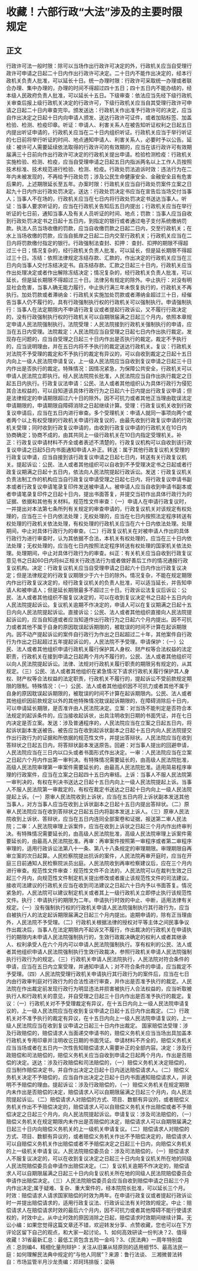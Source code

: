 # 收藏！六部行政“大法”涉及的主要时限规定
## 正文
行政许可法一般时限：除可以当场作出行政许可决定的外，行政机关应当自受理行政许可申请之日起二十日内作出行政许可决定。二十日内不能作出决定的，经本行政机关负责人批准，可以延长十日。统一办理时限：行政许可采取统一办理或者联合办理、集中办理的，办理的时间不得超过四十五日；四十五日内不能办结的，经本级人民政府负责人批准，可以延长十五日。下级审查：依法应当先经下级行政机关审查后报上级行政机关决定的行政许可，下级行政机关应当自其受理行政许可申请之日起二十日内审查完毕。颁发送达：行政机关作出准予行政许可的决定，应当自作出决定之日起十日内向申请人颁发、送达行政许可证件，或者加贴标签、加盖检验、检测、检疫印章。听证：申请人、利害关系人在被告知听证权利之日起五日内提出听证申请的，行政机关应当在二十日内组织听证。行政机关应当于举行听证的七日前将举行听证的时间、地点通知申请人、利害关系人，必要时予以公告。延续：被许可人需要延续依法取得的行政许可的有效期的，应当在该行政许可有效期届满三十日前向作出行政许可决定的行政机关提出申请。检验检测检疫：行政机关实施检验、检测、检疫，应当自受理申请之日起五日内指派两名以上工作人员按照技术标准、技术规范进行检验、检测、检疫。行政处罚法追诉时效：违法行为在二年内未被发现的，不再给予行政处罚；涉及公民生命健康安全、金融安全且有危害后果的，上述期限延长至五年。办案时限：行政机关应当自行政处罚案件立案之日起九十日内作出行政处罚决定。送达：行政处罚决定书应当在宣告后当场交付当事人；当事人不在场的，行政机关应当在七日内将行政处罚决定书送达当事人。听证：当事人要求听证的，应当在行政机关告知后五日内提出；行政机关应当在举行听证的七日前，通知当事人及有关人员听证的时间、地点；罚款：当事人应当自收到行政处罚决定书之日起十五日内，到指定的银行或者通过电子支付系统缴纳罚款。执法人员当场收缴的罚款，应当自收缴罚款之日起二日内，交至行政机关；在水上当场收缴的罚款，应当自抵岸之日起二日内交至行政机关；行政机关应当在二日内将罚款缴付指定的银行。行政强制法查封、扣押： 查封、扣押的期限不得超过三十日；情况复杂的，经行政机关负责人批准，可以延长，但是延长期限不得超过三十日。冻结：依照法律规定冻结存款、汇款的，作出决定的行政机关应当在三日内向当事人交付冻结决定书。自冻结存款、汇款之日起三十日内，行政机关应当作出处理决定或者作出解除冻结决定；情况复杂的，经行政机关负责人批准，可以延长，但是延长期限不得超过三十日。法律另有规定的除外。中止执行：对没有明显社会危害，当事人确无能力履行，中止执行满三年未恢复执行的，行政机关不再执行。加处罚款或者滞纳金：行政机关实施加处罚款或者滞纳金超过三十日，经催告当事人仍不履行的，具有行政强制执行权的行政机关可以强制执行。申请强制执行：当事人在法定期限内不申请行政复议或者提起行政诉讼，又不履行行政决定的，没有行政强制执行权的行政机关可以自期限届满之日起三个月内，依照本章规定申请人民法院强制执行。法院受理：人民法院接到行政机关强制执行的申请，应当在五日内受理。法院裁定：人民法院应当自受理之日起七日内作出执行裁定。发现存在问题的，应当自受理之日起三十日内作出是否执行的裁定。裁定不予执行的，应当说明理由，并在五日内将不予执行的裁定送达行政机关。复议：行政机关对法院不予受理的裁定和不予执行的裁定有异议的，可以自收到裁定之日起十五日内向上一级人民法院申请复议，上一级人民法院应当自收到复议申请之日起三十日内作出是否执行的裁定。特殊情况：因情况紧急，为保障公共安全，行政机关可以申请人民法院立即执行。经人民法院院长批准，人民法院应当自作出执行裁定之日起五日内执行。行政复议法申请：公民、法人或者其他组织认为具体行政行为侵犯其合法权益的，可以自知道该具体行政行为之日起六十日内提出行政复议申请；但是法律规定的申请期限超过六十日的除外。因不可抗力或者其他正当理由耽误法定申请期限的，申请期限自障碍消除之日起继续计算。受理：行政复议机关收到行政复议申请后，应当在五日内进行审查。多个受理机关：申请人就同一事项向两个或者两个以上有权受理的行政机关申请行政复议的，由最先收到行政复议申请的行政机关受理；同时收到行政复议申请的，由收到行政复议申请的行政机关在10日内协商确定；协商不成的，由其共同上一级行政机关在10日内指定受理机关。补正：行政复议申请材料不齐全或者表述不清楚的，行政复议机构可以自收到该行政复议申请之日起5日内书面通知申请人补正。转送：属于其他行政复议机关受理的行政复议申请，应当自接到该行政复议申请之日起七日内，转送有关行政复议机关。提起诉讼：公民、法人或者其他组织可以自收到不予受理决定书之日起或者行政复议期满之日起十五日内，依法向人民法院提起行政诉讼。发送：行政复议机关负责法制工作的机构应当自行政复议申请受理之日起七日内，将行政复议申请书副本或者行政复议申请笔录复印件发送被申请人。被申请人应当自收到申请书副本或者申请笔录复印件之日起十日内，提出书面答复，并提交当初作出具体行政行为的证据、依据和其他有关材料。规范性文件审查：（一）申请人在申请行政复议时，一并提出对本法第七条所列有关规定的审查申请的，行政复议机关对该规定有权处理的，应当在三十日内依法处理；无权处理的，应当在七日内按照法定程序转送有权处理的行政机关依法处理，有权处理的行政机关应当在六十日内依法处理。处理期间，中止对具体行政行为的审查。（二）行政复议机关在对被申请人作出的具体行政行为进行审查时，认为其依据不合法，本机关有权处理的，应当在三十日内依法处理；无权处理的，应当在七日内按照法定程序转送有权处理的国家机关依法处理。处理期间，中止对具体行政行为的审查。纠正：有关机关应当自收到行政复议意见书之日起60日内将纠正相关行政违法行为或者做好善后工作的情况通报行政复议机构。决定：行政复议机关应当自受理申请之日起六十日内作出行政复议决定；但是法律规定的行政复议期限少于六十日的除外。情况复杂，不能在规定期限内作出行政复议决定的，经行政复议机关的负责人批准，可以适当延长，并告知申请人和被申请人；但是延长期限最多不超过三十日。行政诉讼法复议后诉讼：公民、法人或者其他组织不服复议决定的，可以在收到复议决定书之日起十五日内向人民法院提起诉讼。复议机关逾期不作决定的，申请人可以在复议期满之日起十五日内向人民法院提起诉讼。直接诉讼：公民、法人或者其他组织直接向人民法院提起诉讼的，应当自知道或者应当知道作出行政行为之日起六个月内提出。因不可抗力或者其他不属于自身的原因耽误起诉期限的，被耽误的时间不计算在起诉期限内。因不动产提起诉讼的案件自行政行为作出之日起超过二十年，其他案件自行政行为作出之日起超过五年提起诉讼的，人民法院不予受理。申请保护：（一）公民、法人或者其他组织申请行政机关履行保护其人身权、财产权等合法权益的法定职责，行政机关在接到申请之日起两个月内不履行的，公民、法人或者其他组织可以向人民法院提起诉讼。法律、法规对行政机关履行职责的期限另有规定的，从其规定。（三）公民、法人或者其他组织在紧急情况下请求行政机关履行保护其人身权、财产权等合法权益的法定职责，行政机关不履行的，提起诉讼不受前款规定期限的限制。特殊情况：（一）公民、法人或者其他组织因不可抗力或者其他不属于自身的原因耽误起诉期限的，被耽误的时间不计算在起诉期限内。公民、法人或者其他组织因前款规定以外的其他特殊情况耽误起诉期限的，在障碍消除后十日内，可以申请延长期限，是否准许由人民法院决定。立案：对当场不能判定是否符合本法规定的起诉条件的，应当接收起诉状，出具注明收到日期的书面凭证，并在七日内决定是否立案。发送：涉及普通程序的，人民法院应当在立案之日起五日内，将起诉状副本发送被告。被告应当在收到起诉状副本之日起十五日内向人民法院提交作出行政行为的证据和所依据的规范性文件，并提出答辩状。人民法院应当在收到答辩状之日起五日内，将答辩状副本发送原告。回避：对当事人提出的回避申请，人民法院应当在三日内以口头或者书面形式作出决定。一审：人民法院应当在立案之日起六个月内作出第一审判决。有特殊情况需要延长的，由高级人民法院批准，高级人民法院审理第一审案件需要延长的，由最高人民法院批准。适用简易程序审理的行政案件，应当在立案之日起四十五日内审结。上诉：当事人不服人民法院第一审判决的，有权在判决书送达之日起十五日内向上一级人民法院提起上诉。当事人不服人民法院第一审裁定的，有权在裁定书送达之日起十日内向上一级人民法院提起上诉。（一）原审人民法院收到上诉状，应当在五日内将上诉状副本发送其他当事人，对方当事人应当在收到上诉状副本之日起十五日内提出答辩状。（二）原审人民法院应当在收到答辩状之日起五日内将副本发送上诉人。（三）原审人民法院收到上诉状、答辩状，应当在五日内连同全部案卷和证据，报送第二审人民法院；二审：人民法院审理上诉案件，应当在收到上诉状之日起三个月内作出终审判决。有特殊情况需要延长的，由高级人民法院批准，高级人民法院审理上诉案件需要延长的，由最高人民法院批准。再审：再审案件按照第一审程序或者第二审程序审理的，适用行政诉讼法第八十一条、第八十八条规定的审理期限。审理期限自再审立案的次日起算。人民检察院提出抗诉的案件，人民法院再审开庭时，应当在开庭三日前通知人民检察院派员出庭。人民法院收到再审检察建议后，应在三个月内进行审查。规范性文件审查：规范性文件不合法的，人民法院可以在裁判生效之日起三个月内，向规范性文件制定机关提出修改或者废止该规范性文件的司法建议。接收司法建议的行政机关应当在收到司法建议之日起六十日内予以书面答复。情况紧急的，人民法院可以建议制定机关或者其上一级行政机关立即停止执行该规范性文件。执行：申请执行的期限为二年。申请执行时效的中止、中断，适用法律有关规定。（一）没有强制执行权的行政机关申请人民法院强制执行其行政行为，应当自被执行人的法定起诉期限届满之日起三个月内提出。逾期申请的，除有正当理由外，人民法院不予受理。（二）行政机关根据法律的授权对平等主体之间民事争议作出裁决后，当事人在法定期限内不起诉又不履行，作出裁决的行政机关在申请执行的期限内未申请人民法院强制执行的，生效行政裁决确定的权利人或者其继承人、权利承受人在六个月内可以申请人民法院强制执行。享有权利的公民、法人或者其他组织申请人民法院强制执行生效行政裁决，参照行政机关申请人民法院强制执行行政行为的规定。（三）行政机关申请人民法院执行，人民法院对符合条件的申请，应当在五日内立案受理，并通知申请人；对不符合条件的申请，应当裁定不予受理。（四）人民法院受理行政机关申请执行其行政行为的案件后，应当在七日内由行政审判庭对行政行为的合法性进行审查，并作出是否准予执行的裁定。人民法院在作出裁定前发现行政行为明显违法并损害被执行人合法权益的，应当听取被执行人和行政机关的意见，并自受理之日起三十日内作出是否准予执行的裁定。复议：（一）行政机关对不予受理裁定有异议，在十五日内向上一级人民法院申请复议的，上一级人民法院应当在收到复议申请之日起十五日内作出裁定。（二）行政机关对不准予执行的裁定有异议，在十五日内向上一级人民法院申请复议的，上一级人民法院应当在收到复议申请之日起三十日内作出裁定。 国家赔偿法受理：涉及行政赔偿的，赔偿请求人当面递交申请书的，赔偿义务机关应当当场出具加盖本行政机关专用印章并注明收讫日期的书面凭证。申请材料不齐全的，赔偿义务机关应当当场或者在五日内一次性告知赔偿请求人需要补正的全部内容。决定：涉及行政赔偿和司法赔偿的，赔偿义务机关应当自收到申请之日起两个月内，作出是否赔偿的决定。送达：涉及行政赔偿和司法赔偿的，（一）赔偿义务机关决定赔偿的，应当制作赔偿决定书，并自作出决定之日起十日内送达赔偿请求人。（二）赔偿义务机关决定不予赔偿的，应当自作出决定之日起十日内书面通知赔偿请求人，并说明不予赔偿的理由。提起诉讼：涉及行政赔偿的，（一）赔偿义务机关在规定期限内未作出是否赔偿的决定，赔偿请求人可以自期限届满之日起三个月内，向人民法院提起诉讼。（二）赔偿请求人对赔偿的方式、项目、数额有异议的，或者赔偿义务机关作出不予赔偿决定的，赔偿请求人可以自赔偿义务机关作出赔偿或者不予赔偿决定之日起三个月内，向人民法院提起诉讼。申请复议：涉及司法赔偿的，（一）赔偿义务机关在规定期限内未作出是否赔偿的决定，赔偿请求人可以自期限届满之日起三十日内向赔偿义务机关的上一级机关申请复议。（二）赔偿请求人对赔偿的方式、项目、数额有异议的，或者赔偿义务机关作出不予赔偿决定的，赔偿请求人可以自赔偿义务机关作出赔偿或者不予赔偿决定之日起三十日内，向赔偿义务机关的上一级机关申请复议。人民法院赔偿委员会：涉及司法赔偿的，（一）赔偿请求人不服复议决定的，可以在收到复议决定之日起三十日内向复议机关所在地的同级人民法院赔偿委员会申请作出赔偿决定。（二）复议机关逾期不作决定的，赔偿请求人可以自期限届满之日起三十日内向复议机关所在地的同级人民法院赔偿委员会申请作出赔偿决定。（三）人民法院赔偿委员会应当自收到赔偿申请之日起三个月内作出决定;属于疑难、复杂、重大案件的，经本院院长批准，可以延长三个月。时效：赔偿请求人请求国家赔偿的时效为两年。在申请行政复议或者提起行政诉讼时一并提出赔偿请求的，适用行政复议法、行政诉讼法有关时效的规定。中止：赔偿请求人在赔偿请求时效的最后六个月内，因不可抗力或者其他障碍不能行使请求权的，时效中止。从中止时效的原因消除之日起，赔偿请求时效期间继续计算。无讼小编：如果您觉得这篇文章还不错，欢迎转发分享、点赞收藏，您也可以在下方评论区留下自己的观点，和大家一起讨论。1、如何高效研读一份判决？2、值得收藏！31省最新汇总：最低工资包含五险一金吗？3、《民法典》一周年特别盘点：总则编4、精细化量刑辩护：关注从旧兼从轻原则的适用细节5、最高法民一庭：如何理解民法典中规定的“与他人同居”？来源：鲁行法谈、 三湘微普法转自：市场监管半月沙龙责编：邓珂玮排版：梁萌